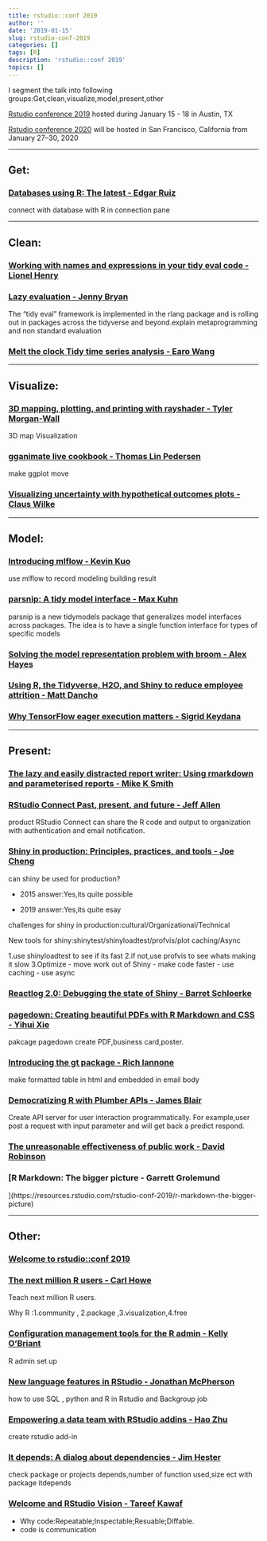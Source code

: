 ```yaml
---
title: rstudio::conf 2019
author: ''
date: '2019-01-15'
slug: rstudio-conf-2019
categories: []
tags: [R]
description: 'rstudio::conf 2019'
topics: []
---
```


I segment the talk into following groups:Get,clean,visualize,model,present,other 

[Rstudio conference 2019](https://resources.rstudio.com/rstudio-conf-2019) hosted during January 15 - 18 in Austin, TX

[Rstudio conference 2020](https://www.rstudio.com/conference/) will be hosted in San Francisco, California from January 27–30, 2020

--------------------------------------------------------


## Get:


### [Databases using R: The latest - Edgar Ruiz](https://resources.rstudio.com/rstudio-conf-2019/databases-using-r-the-latest)

connect with database with R in connection pane


--------------------------------------------------------

## Clean:

### [Working with names and expressions in your tidy eval code - Lionel Henry](https://resources.rstudio.com/rstudio-conf-2019/working-with-names-and-expressions-in-your-tidy-eval-code)


### [Lazy evaluation - Jenny Bryan](https://resources.rstudio.com/rstudio-conf-2019/lazy-evaluation)

The "tidy eval" framework is implemented in the rlang package and is rolling out in packages across the tidyverse and beyond.explain metaprogramming and non standard evaluation 


### [Melt the clock Tidy time series analysis - Earo Wang](https://resources.rstudio.com/rstudio-conf-2019/melt-the-clock-tidy-time-series-analysis)


--------------------------------------------------------

## Visualize:


### [3D mapping, plotting, and printing with rayshader - Tyler Morgan-Wall](https://resources.rstudio.com/rstudio-conf-2019/3d-mapping-plotting-and-printing-with-rayshader)

3D map Visualization



### [gganimate live cookbook - Thomas Lin Pedersen](https://resources.rstudio.com/rstudio-conf-2019/gganimate-live-cookbook)

make ggplot move


### [Visualizing uncertainty with hypothetical outcomes plots - Claus Wilke](https://resources.rstudio.com/rstudio-conf-2019/visualizing-uncertainty-with-hypothetical-outcomes-plots)

--------------------------------------------------------

## Model:


### [Introducing mlflow - Kevin Kuo](https://resources.rstudio.com/rstudio-conf-2019/introducing-mlflow)


use mlflow to record modeling building result 


### [parsnip: A tidy model interface - Max Kuhn](https://resources.rstudio.com/rstudio-conf-2019/parsnip-a-tidy-model-interface)


parsnip is a new tidymodels package that generalizes model interfaces across packages. The idea is to have a single function interface for types of specific models 


### [Solving the model representation problem with broom - Alex Hayes](https://resources.rstudio.com/rstudio-conf-2019/solving-the-model-representation-problem-with-broom)


### [Using R, the Tidyverse, H2O, and Shiny to reduce employee attrition - Matt Dancho](https://resources.rstudio.com/rstudio-conf-2019/using-r-the-tidyverse-h2o-and-shiny-to-reduce-employee-attrition)


### [Why TensorFlow eager execution matters - Sigrid Keydana](https://resources.rstudio.com/rstudio-conf-2019/why-tensorflow-eager-execution-matters)


--------------------------------------------------------



## Present:

### [The lazy and easily distracted report writer: Using rmarkdown and parameterised reports - Mike K Smith](https://resources.rstudio.com/rstudio-conf-2019/the-lazy-and-easily-distracted-report-writer-using-rmarkdown-and-parameterised-reports)



### [RStudio Connect Past, present, and future - Jeff Allen](https://resources.rstudio.com/rstudio-conf-2019/rstudio-connect-past-present-and-future)

product RStudio Connect  can share the R code and output to organization with  authentication and email notification.


### [Shiny in production: Principles, practices, and tools - Joe Cheng](https://resources.rstudio.com/rstudio-conf-2019/shiny-in-production-principles-practices-and-tools-joe-cheng)

can shiny be used for production?

- 2015 answer:Yes,its quite possible

- 2019 answer:Yes,its quite esay

challenges for shiny in production:cultural/Organizational/Technical

New tools for shiny:shinytest/shinyloadtest/profvis/plot caching/Async

1.use shinyloadtest to see if its fast
2.if not,use profvis to see whats making it slow
3.Optimize
- move work out of Shiny
- make code faster
- use caching
- use async



### [Reactlog 2.0: Debugging the state of Shiny - Barret Schloerke](https://resources.rstudio.com/rstudio-conf-2019/reactlog-2-0-debugging-the-state-of-shiny)


### [pagedown: Creating beautiful PDFs with R Markdown and CSS - Yihui Xie](https://resources.rstudio.com/rstudio-conf-2019/pagedown-creating-beautiful-pdfs-with-r-markdown-and-css)
pakcage pagedown create PDF,business card,poster.




### [Introducing the gt package - Rich Iannone](https://resources.rstudio.com/rstudio-conf-2019/introducing-the-gt-package)
make formatted table in html and embedded in email body




### [Democratizing R with Plumber APIs - James Blair](https://resources.rstudio.com/rstudio-conf-2019/democratizing-r-with-plumber-apis)
Create API server for user interaction programmatically. For example,user post a request with input parameter and will get back a predict respond.


### [The unreasonable effectiveness of public work - David Robinson](https://resources.rstudio.com/rstudio-conf-2019/the-unreasonable-effectiveness-of-public-work)


### [R Markdown: The bigger picture - Garrett Grolemund
](https://resources.rstudio.com/rstudio-conf-2019/r-markdown-the-bigger-picture)

--------------------------------------------------------

## Other:

### [Welcome to rstudio::conf 2019](https://resources.rstudio.com/rstudio-conf-2019/welcome-to-rstudio-conf-2019)






### [The next million R users - Carl Howe](https://resources.rstudio.com/rstudio-conf-2019/the-next-million-r-users
)
Teach next million R users.

Why R :1.community , 2.package ,3.visualization,4.free


### [Configuration management tools for the R admin - Kelly O'Briant](https://resources.rstudio.com/rstudio-conf-2019/configuration-management-tools-for-the-r-admin)
R admin set up





### [New language features in RStudio - Jonathan McPherson](https://resources.rstudio.com/rstudio-conf-2019/new-language-features-in-rstudio)
how to use SQL , python and R in Rstudio and Backgroup job





### [Empowering a data team with RStudio addins - Hao Zhu](https://resources.rstudio.com/rstudio-conf-2019/empowering-a-data-team-with-rstudio-addins)

create rstudio add-in

### [It depends: A dialog about dependencies - Jim Hester](https://resources.rstudio.com/rstudio-conf-2019/it-depends-a-dialog-about-dependencies)

check package or projects depends,number of function used,size ect with package itdepends




### [Welcome and RStudio Vision - Tareef Kawaf](https://resources.rstudio.com/rstudio-conf-2019/opening-keynote-tareef-kawaf)

- Why code:Repeatable;Inspectable;Resuable;Diffable.
- code is communication


























